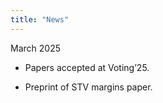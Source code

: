 ```yaml
---
title: "News"
---
```


March 2025

- Papers accepted at Voting'25.

- Preprint of STV margins paper.
